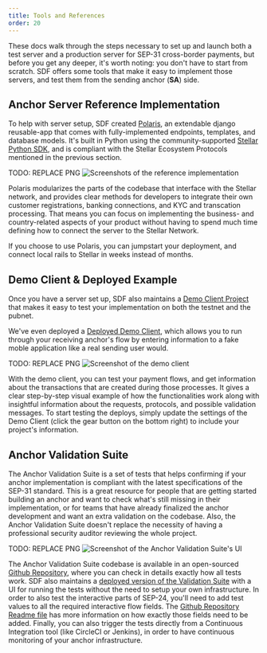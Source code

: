 ```yaml
---
title: Tools and References
order: 20
---
```


These docs walk through the steps necessary to set up and launch both a test server and a production server for SEP-31 cross-border payments, but before you get any deeper, it's worth noting: you don't have to start from scratch. SDF offers some tools that make it easy to implement those servers, and test them from the sending anchor (**SA**) side.

## Anchor Server Reference Implementation

To help with server setup, SDF created [Polaris](https://github.com/stellar/django-polaris), an extendable django reusable-app that comes with fully-implemented endpoints, templates, and database models. It's built in Python using the community-supported [Stellar Python SDK](https://github.com/StellarCN/py-stellar-base), and is compliant with the Stellar Ecosystem Protocols mentioned in the previous section.

TODO: REPLACE PNG ![Screenshots of the reference implementation](../../web-assets/polaris.png)

Polaris modularizes the parts of the codebase that interface with the Stellar network, and provides clear methods for developers to integrate their own customer registrations, banking connections, and KYC and transcation processing. That means you can focus on implementing the business- and country-related aspects of your product without having to spend much time defining how to connect the server to the Stellar Network.

If you choose to use Polaris, you can jumpstart your deployment, and connect local rails to Stellar in weeks instead of months.

## Demo Client & Deployed Example

Once you have a server set up, SDF also maintains a [Demo Client Project](https://github.com/stellar/sep31-demo-client) that makes it easy to test your implementation on both the testnet and the pubnet.

We've even deployed a [Deployed Demo Client](https://sep31-demo-client.netlify.app), which allows you to run through your receiving anchor's flow by entering information to a fake moble application like a real sending user would.

TODO: REPLACE PNG ![Screenshot of the demo client](../../web-assets/demo-client.png)

With the demo client, you can test your payment flows, and get information about the transactions that are created during those processes. It gives a clear step-by-step visual example of how the functionalities work along with insightful information about the requests, protocols, and possible validation messages. To start testing the deploys, simply update the settings of the Demo Client (click the gear button on the bottom right) to include your project's information.

## Anchor Validation Suite

The Anchor Validation Suite is a set of tests that helps confirming if your anchor implementation is compliant with the latest specifications of the SEP-31 standard. This is a great resource for people that are getting started building an anchor and want to check what's still missing in their implementation, or for teams that have already finalized the anchor development and want an extra validation on the codebase. Also, the Anchor Validation Suite doesn't replace the necessity of having a professional security auditor reviewing the whole project.

TODO: REPLACE PNG ![Screenshot of the Anchor Validation Suite's UI](../../web-assets/anchor-validation-suite.png)

The Anchor Validation Suite codebase is available in an open-sourced [Github Repository](https://github.com/stellar/transfer-server-validator/), where you can check in details exactly how all tests work. SDF also maintains a [deployed version of the Validation Suite](http://anchor-validator.stellar.org/) with a UI for running the tests without the need to setup your own infrastructure. In order to also test the interactive parts of SEP-24, you'll need to add test values to all the required interactive flow fields. The [Github Repository Readme file](https://github.com/stellar/transfer-server-validator/#providing-field-values) has more information on how exactly those fields need to be added. Finally, you can also trigger the tests directly from a Continuous Integration tool (like CircleCI or Jenkins), in order to have continuous monitoring of your anchor infrastructure.
